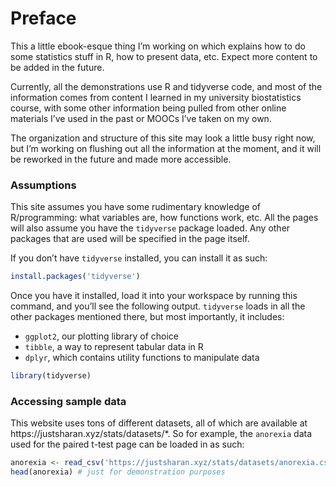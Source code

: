 # Preface {.unnumbered}

This a little ebook-esque thing I'm working on which explains how to do some statistics stuff in R, how to present data, etc. Expect more content to be added in the future.

Currently, all the demonstrations use R and tidyverse code, and most of the information comes from content I learned in my university biostatistics course, with some other information being pulled from other online materials I've used in the past or MOOCs I've taken on my own.

The organization and structure of this site may look a little busy right now, but I'm working on flushing out all the information at the moment, and it will be reworked in the future and made more accessible.

### Assumptions

This site assumes you have some rudimentary knowledge of R/programming: what variables are, how functions work, etc. All the pages will also assume you have the `tidyverse` package loaded. Any other packages that are used will be specified in the page itself.

If you don't have `tidyverse` installed, you can install it as such:

```r
install.packages('tidyverse')
```

Once you have it installed, load it into your workspace by running this command, and you'll see the following output. `tidyverse` loads in all the other packages mentioned there, but most importantly, it includes:

* `ggplot2`, our plotting library of choice
* `tibble`, a way to represent tabular data in R
* `dplyr`, which contains utility functions to manipulate data

```r
library(tidyverse)
```

### Accessing sample data

This website uses tons of different datasets, all of which are available at https://justsharan.xyz/stats/datasets/*. So for example, the `anorexia` data used for the paired t-test page can be loaded in as such:

```r
anorexia <- read_csv('https://justsharan.xyz/stats/datasets/anorexia.csv')
head(anorexia) # just for demonstration purposes
```
